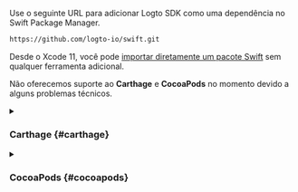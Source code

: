 Use o seguinte URL para adicionar Logto SDK como uma dependência no Swift Package Manager.

```bash
https://github.com/logto-io/swift.git
```

Desde o Xcode 11, você pode [importar diretamente um pacote Swift](https://developer.apple.com/documentation/swift_packages/adding_package_dependencies_to_your_app) sem qualquer ferramenta adicional.

Não oferecemos suporte ao **Carthage** e **CocoaPods** no momento devido a alguns problemas técnicos.

<details>

<summary>

### Carthage \{#carthage}

</summary>

Carthage [precisa de um arquivo `xcodeproj` para compilar](https://github.com/Carthage/Carthage/issues/1226#issuecomment-290931385), mas `swift package generate-xcodeproj` irá relatar uma falha, pois estamos usando alvos binários para plugins sociais nativos. Tentaremos encontrar uma solução alternativa mais tarde.

</details>

<details>

<summary>

### CocoaPods \{#cocoapods}

</summary>

CocoaPods [não suporta dependência local](https://github.com/CocoaPods/CocoaPods/issues/3276) e monorepo, portanto, é difícil criar um `.podspec` para este repositório.

</details>
